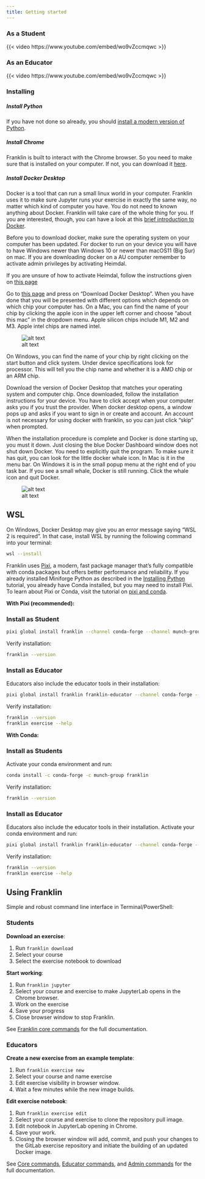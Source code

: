 ```yaml
---
title: Getting started
---
```


<link rel="stylesheet" href="https://cdn.jsdelivr.net/npm/bootstrap-icons@1.11.0/font/bootstrap-icons.css">


::: {.panel-tabset}

### As a Student

{{< video https://www.youtube.com/embed/wo9vZccmqwc >}}

### As an Educator

{{< video https://www.youtube.com/embed/wo9vZccmqwc >}}

:::

### Installing

##### Install Python

If you have not done so already, you should [install a modern version of Python](Installing_python.qmd). 

##### Install Chrome

Franklin is built to interact with the Chrome browser. So you need to make sure that is installed on your computer. If not, you can download it [here](https://www.google.com/intl/en_uk/chrome/).

##### Install Docker Desktop

Docker is a tool that can run a small linux world in your computer. Franklin uses it to make sure Jupyter runs your exercise in exactly the same way, no matter which kind of computer you have. You do not need to known anything about Docker. Franklin will take care of the whole thing for you. If you are interested, though, you can have a look at this [brief introduction to Docker](docker.html).

Before you to download docker, make sure the operating system on your computer has been updated. For docker to run on your device you will have to have Windows newer than Windows 10 or newer than macOS11 (Big Sur) on mac. If you are downloading docker on a AU computer remember to activate admin privileges by activating Heimdal. 

If you are unsure of how to activate Heimdal, follow the instructions given on [this page](https://medarbejdere.au.dk/administration/it/vejledninger/sikkerhed/aktiver-administratorrettigheder-paa-medarbejdercomputer-heimdal)

Go to [this page](https://www.docker.com/products/docker-desktop/) and press on "Download Docker Desktop". When you have done that you will be presented with different options which depends on which chip your computer has. On a Mac, you can find the name of your chip by clicking the apple icon in the upper left corner and choose "about this mac" in the dropdown menu. Apple silicon chips include M1, M2 and M3. Apple intel chips are named intel.

![alt text](<images/Skærmbillede 2025-06-03 kl. 13.28.40.png>)

On Windows, you can find the name of your chip by right clicking on the start button and click system. Under device specifications look for processor. This will tell you the chip name and whether it is a AMD chip or an ARM chip.

Download the version of Docker Desktop that matches your operating system and computer chip. Once downloaded, follow the installation instructions for your device. You have to click accept when your computer asks you if you trust the provider. When docker desktop opens, a window pops up and asks if you want to sign in or create and account. An account is not necessary for using docker with franklin, so you can just click "skip" when prompted. 

When the installation procedure is complete and Docker is done starting up, you must it down. Just closing the blue Docker Dashboard window does not shut down Docker. You need to explicitly quit the program. To make sure it has quit, you can look for the little docker whale icon. In Mac is it in the menu bar. On Windows it is in the small popup menu at the right end of you task bar. If you see a small whale, Docker is still running. Click the whale icon and quit Docker.

![alt text](<images/Skærmbillede 2025-06-03 kl. 14.27.12.png>)

::: callout-tip

## WSL

On Windows, Docker Desktop may give you an error message saying "WSL 2 is required". In that case, install WSL by running the following command into your terminal:

```.bash
wsl --install
```

:::


<!-- 
### Create a conda environment for Franklin

<img src="https://docs.conda.io/en/latest/_images/conda_logo.svg" align="right" width="200" height="100" />

You must install packages and programs for your analyses and pipelines. Sometimes, however, the packages you need for one project conflict with the ones you need for other projects you work on in parallel. Such conflicts seem like an unsolvable problem. Would it not be fantastic if you could create a small world insulated from the rest of your Anaconda installation? Then, that small world would only contain the packages you needed for a single project. If each project had its isolated world, then there would be no such conflicts. 

Fortunately, a tool lets you do just that, and its name is Conda. Conda's small worlds are called "environments," and you can create as many as you like. You can then switch between them as you switch between your bioinformatics projects. Conda also downloads and installs the packages for you, ensuring that the packages you install in each environment are compatible. It even makes sure to install packages (dependencies) required by the packages you install. By creating an environment for each project, the libraries installed for each project do not interfere. You can read more about conda environments and how to use them in [this introduction](conda.html).

Create an environment called franklin with franklin installed.

```.bash
conda create -y -n franklin -c conda-forge -c munch-group franklin
```

::: callout-important

## For educators

Educators should also install `franklin-educator` like this:

```.bash
conda create -y -n franklin -c conda-forge -c munch-group franklin franklin-educator
```

:::

## Test your setup

If you succesfully completed all the above steps, you should now be able to activate your franklin environment:

```.bash
conda activate franklin
```

and run this command to update franklin to its newest version:

```.bash
franklin update
```

You can learn about how to use franklin on [this page](commands_core.html).
 -->


Franklin uses [Pixi](https://pixi.sh/latest/), a modern, fast package manager that's fully compatible with conda packages but offers better performance and reliability. If you already installed Miniforge Python as described in the [Installing Python](installing_python.qmd) tutorial, you already have Conda installed, but you may need to install Pixi. To learn about Pixi or Conda, visit the tutorial on [pixi and conda](pixi_and_conda.qmd).

**With Pixi (recommended):**

::: {.panel-tabset}

### Install as Student

```.bash
pixi global install franklin --channel conda-forge --channel munch-group
```

Verify installation:

```.bash
franklin --version
```

### Install as Educator

Educators also include the educator tools in their installation:

```.bash
pixi global install franklin franklin-educator --channel conda-forge --channel munch-group
```

Verify installation:

```.bash
franklin --version
franklin exercise --help
```

:::

**With Conda:**

::: {.panel-tabset}

### Install as Students

Activate your conda environment and run:

```.bash
conda install -c conda-forge -c munch-group franklin
```

Verify installation:

```.bash
franklin --version
```

### Install as Educator

Educators also include the educator tools in their installation. Activate your conda environment and run:

```.bash
pixi global install franklin franklin-educator --channel conda-forge --channel munch-group
```

Verify installation:

```.bash
franklin --version
franklin exercise --help
```

:::

## Using Franklin

Simple and robust command line interface in Terminal/PowerShell:

::: {.panel-tabset}

### Students

<i class="bi bi-terminal"></i> **Download an exercise**:

1. Run `franklin download`
2. Select your course
3. Select the exercise notebook to download

<i class="bi bi-terminal"></i> **Start working**: 

1. Run `franklin jupyter`
2. Select your course and exercise to make JupyterLab opens in the Chrome browser.
3. Work on the exercise
4. Save your progress
5. Close browser window to stop Franklin.

See [Franklin core commands](core_commands.qmd) for the full documentation.

### Educators

<i class="bi bi-terminal"></i> **Create a new exercise from an example template**:

1. Run `franklin exercise new`
2. Select your course and name exercise
3. Edit exercise visibility in browser window.
4. Wait a few minutes while the new image builds.

<i class="bi bi-terminal"></i> **Edit exercise notebook**:

1. Run `franklin exercise edit`
2. Select your course and exercise to clone the repository pull image.
3. Edit notebook in JupyterLab opening in Chrome.
4. Save your work.
5. Closing the browser window will add, commit, and push your changes to the GitLab exercise repository and initiate the building of an updated Docker image.

See [Core commands](commands_core.qmd), [Educator commands](commands_edu.qmd), and [Admin commands](commands_admin.qmd) for the full documentation.

:::

